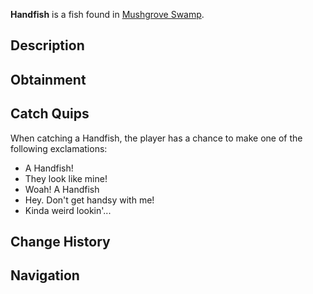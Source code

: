 {{FishInfobox
|image          = Handfish.png
|rarity         = Mythical
|sea            = First Sea
|location       = [[Mushgrove Swamp]]
|sublocation    = 
|sources        = Fishing Rod
|radar_location = 
|prog_speed     = -50
|xp             = 500
|weather        = Foggy
|time           = 
|season         = Spring
|bait           = Insect
|base_weight    = 6
|base_value     = 1000
|weight_range   = 4
|base_chance    = 0.01
|base_resil     = 50
}}
'''Handfish''' is a {{Rarity|Mythical}} fish found in [[Mushgrove Swamp]].

== Description ==
{{Description|The Handfish is a unique, small, and critically rare species with pectoral fins that resemble hands, which it uses to 'walk' along the ocean floor rather than swim. They can only be found stomping on the floors of Mushgrove Swamp|Bestiary Entry}}

== Obtainment ==
{{Description|Can be found in Mushgrove Swamp.|Bestiary Hint}}
{{Fish Availability|
Mushgrove Swamp
|top_rods      = 
Great Rod of Oscar\59889.81\190148.88;
Leviathan's Fang Rod\56131.14\260987.25;
Astralhook Rod\55798.65\197957.69;
Ethereal Prism Rod\55569.94\197074.58;
Seraphic Rod\53548.11\203981.54;
Resourceful Rod\42293.59\159442.49;
Destiny Rod\44623.22\176813.8;
Free Spirit Rod\49777.82\262567.34;
Trident Rod\48049.78\254483.33;
Azure Of Lagoon\50827.98\219971.74;
No-Life Rod\52195.69\215546.14;
Training Rod\25091.37\140709.46;
Flimsy Rod\26823.32\155075.46;
Adventurer's Rod\38789.54\193918.78;
Challenger's Rod\50582.74\200843.87;
Rod Of The Forgotten Fang\49574.24\197874.33;
Blazebringer Rod\45649.97\192539.9;
Rod Of The Depths\44119.05\180335.17;
Rod Of The Exalted One\43780.57\184220.27;
Zeus Rod\42785.4\180571.2;
Verdant Shear Rod\42186.68\183314.25;
Depthseeker Rod\38841.61\171891.59;
Avalanche Rod\34845.88\154801.88;
Volcanic Rod\33403.77\143103.98;
Steady Rod\11349.67\53218.08
|recommended   = Ethereal Prism Rod
}}

== Catch Quips ==
When catching a Handfish, the player has a chance to make one of the following exclamations:
* A Handfish!
* They look like mine!
* Woah! A Handfish
* Hey. Don't get handsy with me!
* Kinda weird lookin'...

== Change History ==
{{Change History|{{subst:Current Version}}}}

== Navigation ==
{{Fish Navbox|Mushgrove Swamp}}